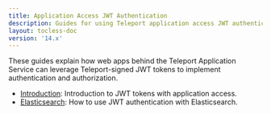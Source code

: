```yaml
---
title: Application Access JWT Authentication
description: Guides for using Teleport application access JWT authentication.
layout: tocless-doc
version: '14.x'
---
```


These guides explain how web apps behind the Teleport Application Service can
leverage Teleport-signed JWT tokens to implement authentication and
authorization.

- [Introduction](/ver/14.x/application-access/jwt/introduction): Introduction to JWT tokens with application access.
- [Elasticsearch](/ver/14.x/application-access/jwt/elasticsearch): How to use JWT authentication with Elasticsearch.
